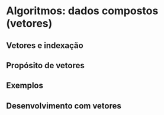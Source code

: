 # Algoritmos: dados compostos (vetores)

## Vetores e indexação

## Propósito de vetores

## Exemplos

## Desenvolvimento com vetores


